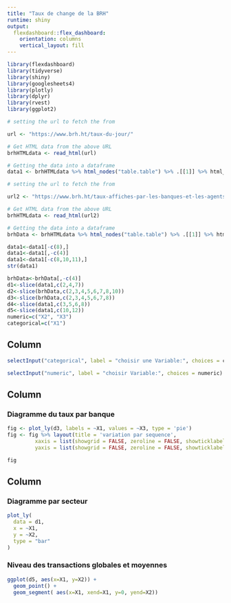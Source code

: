 ```yaml
---
title: "Taux de change de la BRH"
runtime: shiny
output: 
  flexdashboard::flex_dashboard:
    orientation: columns
    vertical_layout: fill
---
```


```r
library(flexdashboard)
library(tidyverse)
library(shiny)
library(googlesheets4)
library(plotly)
library(dplyr)
library(rvest)
library(ggplot2)
```
```r
# setting the url to fetch the from

url <- "https://www.brh.ht/taux-du-jour/"

# Get HTML data from the above URL
brhHTMLdata <- read_html(url)

# Getting the data into a dataframe
data1 <- brhHTMLdata %>% html_nodes("table.table") %>% .[[1]] %>% html_table

# setting the url to fetch the from

url2 <- "https://www.brh.ht/taux-affiches-par-les-banques-et-les-agents-de-change-2/"

# Get HTML data from the above URL
brhHTMLdata <- read_html(url2)

# Getting the data into a dataframe
brhData <- brhHTMLdata %>% html_nodes("table.table") %>% .[[1]] %>% html_table

data1<-data1[-c(8),]
data1<-data1[,-c(4)]
data1<-data1[-c(8,10,11),]
str(data1)

brhData<-brhData[,-c(4)]
d1<-slice(data1,c(2,4,7))
d2<-slice(brhData,c(2,3,4,5,6,7,8,10))
d3<-slice(brhData,c(2,3,4,5,6,7,8))
d4<-slice(data1,c(3,5,6,8))
d5<-slice(data1,c(10,12))
numeric=c("X2", "X3")
categorical=c("X1")

```


Column {.sidebar data-width=200}
-----------------------------------------------------------------------
```r
selectInput("categorical", label = "choisir une Variable:", choices = categorical)

selectInput("numeric", label = "choisir Variable:", choices = numeric)
```
Column {data-width=400}
-----------------------------------------------------------------------

### Diagramme du taux par banque
```r
fig <- plot_ly(d3, labels = ~X1, values = ~X3, type = 'pie')
fig <- fig %>% layout(title = 'variation par sequence',
         xaxis = list(showgrid = FALSE, zeroline = FALSE, showticklabels = FALSE),
         yaxis = list(showgrid = FALSE, zeroline = FALSE, showticklabels = FALSE))

fig
```

Column {data-width=350}
-----------------------------------------------------------------------

### Diagramme par secteur

```r
plot_ly(
  data = d1,
  x = ~X1,
  y = ~X2,
  type = "bar"
)
```

### Niveau des transactions globales et moyennes

```r
ggplot(d5, aes(x=X1, y=X2)) +
  geom_point() + 
  geom_segment( aes(x=X1, xend=X1, y=0, yend=X2))

```

